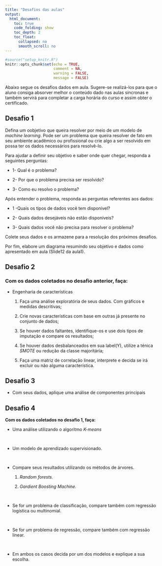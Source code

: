 ```yaml
---
title: "Desafios das aulas"
output:
  html_document:
    toc: true
    code_folding: show
    toc_depth: 2
    toc_float:
      collapsed: no
      smooth_scroll: no
---
```


```r
#source("setup_knitr.R")
knitr::opts_chunk$set(echo = TRUE,
                      comment = NA,
                      warning = FALSE,
                      message = FALSE)
```
 Abaixo segue os desafios dados em aula. Sugere-se realizá-los para que o aluno consiga absorver melhor o conteúdo dado nas aulas síncronas e também
servirá para completar a carga horária do curso e assim obter o certificado.

## Desafio 1

Defina um oobjetivo que queira resolver por meio de um modelo de *machine learning*. Pode ser um problema que queira resolver de fato em seu ambiente acadêmico ou profissional ou crie algo a ser resolvido em possa ter os dados necessários para resolvê-lo.

Para ajudar a definir seu objetivo e saber onde quer chegar, responda a seguintes perguntas:

- 1- Qual é o problema?

- 2- Por que o problema precisa ser resolvido?

- 3- Como eu resolvo o problema?


Após entender o problema, responda as perguntas referentes aos dados:

- 1 -Quais os tipos de dados você tem disponível?

- 2- Quais dados desejáveis não estão disponíveis?

- 3- Quais dados você não precisa para resolver o problema?

Colete seus dados e os armazene para a resolução dos próximos desafios.

Por fim, elabore um diagrama resumindo seu objetivo e dados como apresentado em aula (Slide12 da aula1).

## Desafio 2


### Com os dados coletados no desafio anterior, faça:

- Engenharia de características

  1. Faça uma análise exploratória de seus dados. Com gráficos e medidas descritivas;


  2. Crie novas características com base em outras já presente no conjunto de dados;

  
  3. Se houver dados faltantes, identifique-os e use dois tipos de imputação e compare os resultados;

  4. Se houver dados desbalanceados em sua label(Y), utilize a ténica *SMOTE* ou redução da classe majoritária;

  5. Faça uma matriz de correlação linear, interprete e decida se irá excluir ou não alguma característica.

## Desafio 3

- Com seus dados, aplique uma análise de componentes principais


## Desafio 4

**Com os dados coletados no desafio 1, faça:**

- Uma análise utilizando o algoritmo *K-means*
 
<br>
 
-  Um modelo de aprendizado supervisionado.
 
<br>
 
- Compare seus resultados utilizando os métodos de árvores.

   1. *Random forests.*
   
   2. *Gardient Boosting Machine.*

<br>
 
- Se for um problema de classificação, compare também com regressão logística ou multinomial.
 
<br>
 
- Se for um problema de regressão, compare também com regressão linear.
 
<br> 
 
- Em ambos os casos decida por um dos modelos e explique a sua escolha.